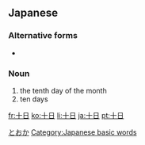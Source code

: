 ==Japanese==
{{ja-kanjitab|とお|か|yomi=k}}

===Alternative forms===
* {{l|ja|10日}}

===Noun===
{{ja-noun|とおか}}

# the tenth day of the month
# ten days

[[Category:ja:Time|とおか]]
[[Category:Japanese basic words]]

[[fr:十日]]
[[ko:十日]]
[[li:十日]]
[[ja:十日]]
[[pt:十日]]